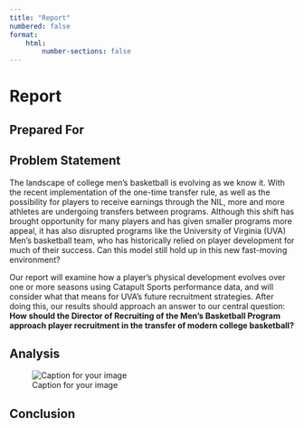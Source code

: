 ```yaml
---
title: "Report"
numbered: false
format: 
    html:
        number-sections: false
---
```


# Report

## Prepared For

## Problem Statement

The landscape of college men's basketball is evolving as we know it. With the recent implementation of the one-time transfer rule, as well as the possibility for players to receive earnings through the NIL, more and more athletes are undergoing transfers between programs. Although this shift has brought opportunity for many players and has given smaller programs more appeal, it has also disrupted programs like the University of Virginia (UVA) Men’s basketball team, who has historically relied on player development for much of their success. Can this model still hold up in this new fast-moving environment?

Our report will examine how a player’s physical development evolves over one or more seasons using Catapult Sports performance data, and will consider what that means for UVA’s future recruitment strategies. After doing this, our results should approach an answer to our central question: **How should the Director of Recruiting of the Men’s Basketball Program approach player recruitment in the transfer of modern college basketball?**

## Analysis

![Caption for your image](./images/viz_1.png)

## Conclusion